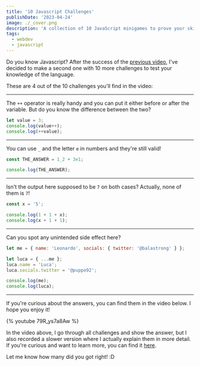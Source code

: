 ```yaml
---
title: '10 Javascript Challenges'
publishDate: '2023-04-24'
image: ./_cover.png
description: 'A collection of 10 JavaScript minigames to prove your skills.'
tags:
  - webdev
  - javascript
---
```


Do you know Javascript? After the success of the [previous video](https://youtu.be/8gGuu9c9miY), I've decided to make a second one with 10 more challenges to test your knowledge of the language.

These are 4 out of the 10 challenges you'll find in the video:

---

The `++` operator is really handy and you can put it either before or after the variable. But do you know the difference between the two?

```js
let value = 3;
console.log(value++);
console.log(++value);
```

---

You can use `_` and the letter `e` in numbers and they're still valid!

```js
const THE_ANSWER = 1_2 + 3e1;

console.log(THE_ANSWER);
```

---

Isn't the output here supposed to be `7` on both cases? Actually, none of them is `7`!

```js
const x = '5';

console.log(1 + 1 + x);
console.log(x + 1 + 1);
```

---

Can you spot any unintended side effect here?

```js
let me = { name: 'Leonardo', socials: { twitter: '@balastrong' } };

let luca = { ...me };
luca.name = 'Luca';
luca.socials.twitter = '@puppo92';

console.log(me);
console.log(luca);
```

---

If you're curious about the answers, you can find them in the video below. I hope you enjoy it!

{% youtube 79R_ys7a8Aw %}

In the video above, I go through all challenges and show the answer, but I also recorded a slower version where I actually explain them in more detail. If you're curious and want to learn more, you can find it [here](https://youtu.be/wE-6CswAE64).

Let me know how many did you got right! :D
